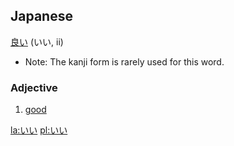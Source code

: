 ==Japanese==
[[良い]] (いい, ii)
*Note: The kanji form is rarely used for this word.

===Adjective===
#[[good]]

[[la:いい]]
[[pl:いい]]